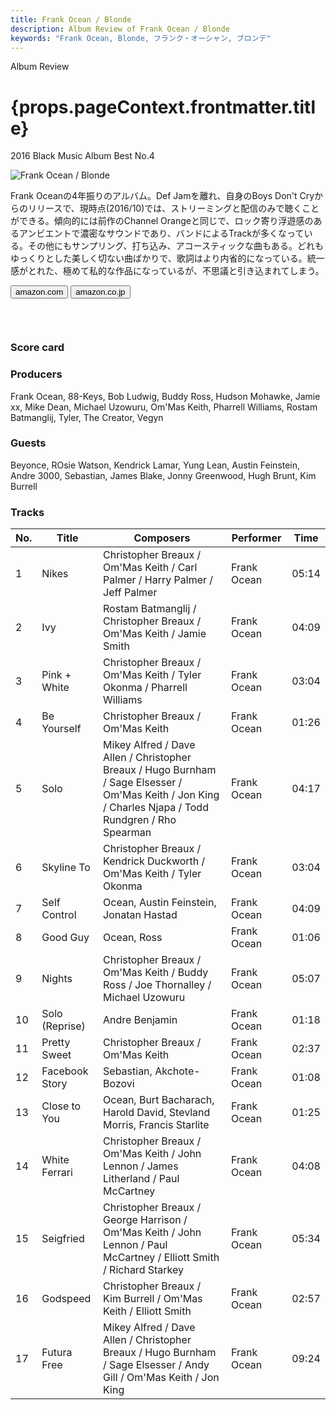 ```yaml
---
title: Frank Ocean / Blonde
description: Album Review of Frank Ocean / Blonde
keywords: "Frank Ocean, Blonde, フランク・オーシャン, ブロンデ"
---
```





<p className="largeP">Album Review</p>
<h1 className="h1--no--margin">{props.pageContext.frontmatter.title}</h1>
<p className="largeP">
  <Link to="/best50/2016/">2016 Black Music Album Best No.4</Link>
</p>

<Row  className="image-card-group">
	<Column colMd={3} colLg={4} noGutterMdLeft="">
       <ImageCard>

![Frank Ocean / Blonde](../../images/cd/frankocean3L.jpg)

</ImageCard>
	</Column>
	<Column colMd={4} colLg={8} noGutterMdLeft="">
	<p>
	Frank Oceanの4年振りのアルバム。Def Jamを離れ、自身のBoys Don't Cryからのリリースで、現時点(2016/10)では、ストリーミングと配信のみで聴くことができる。傾向的には前作のChannel Orangeと同じで、ロック寄り浮遊感のあるアンビエントで濃密なサウンドであり、バンドによるTrackが多くなっている。その他にもサンプリング、打ち込み、アコースティックな曲もある。どれもゆっくりとした美しく切ない曲ばかりで、歌詞はより内省的になっている。統一感がとれた、極めて私的な作品になっているが、不思議と引き込まれてしまう。
	</p>
	<div>
	  <Button className="button-right-mergin"  href="https://amzn.to/3blj3PJ" renderIcon={ArrowUpRight} size='sm' kind='primary'>
      amazon.com
    </Button>
    <Button className="button-right-mergin"  href="https://amzn.to/355i30T" renderIcon={ArrowUpRight} size='sm' kind='secondary'>
      amazon.co.jp
    </Button>
	</div>
	<a href="https://geo.music.apple.com/jp/album/blonde/1146195596?mt=1&app=music&ls=1&at=11lcug" style="display:inline-block;overflow:hidden;background:url(https://linkmaker.itunes.apple.com/ja-jp/lockup.svg?releaseDate=2016-08-20&kind=album&bubble=apple_music&style=mono-black) no-repeat;width:180px;height:45px;"></a>
	</Column>
</Row>
<Row >
	<Column colMd={4} colLg={4} noGutterMdLeft="">
<div>
  <h3>Score card</h3>
	<SliderJS1 value="5" />
  <SliderJS2 value="1" />
	<SliderJS3 value="2" />
  <SliderJS4 value="9" />
</div>
</Column>
<Column colMd={8} colLg={8} noGutterMdLeft="">
<div>
<h3>Producers</h3>
<p>
	Frank Ocean, 88-Keys, Bob Ludwig, Buddy Ross, Hudson Mohawke, Jamie xx, Mike Dean, Michael Uzowuru, Om'Mas Keith, Pharrell Williams, Rostam Batmanglij, Tyler, The Creator, Vegyn
</p>
<h3>Guests</h3>
<p>
	Beyonce, ROsie Watson, Kendrick Lamar, Yung Lean, Austin Feinstein, Andre 3000, Sebastian, James Blake, Jonny Greenwood, Hugh Brunt, Kim Burrell
</p>
</div>
</Column>
</Row>

<h3>Tracks</h3>

| No. | Title          | Composers                                                                                                                                              | Performer   | Time  |
| --- | -------------- | ------------------------------------------------------------------------------------------------------------------------------------------------------ | ----------- | ----- |
| 1   | Nikes          | Christopher Breaux / Om'Mas Keith / Carl Palmer / Harry Palmer / Jeff Palmer                                                                           | Frank Ocean | 05:14 |
| 2   | Ivy            | Rostam Batmanglij / Christopher Breaux / Om'Mas Keith / Jamie Smith                                                                                    | Frank Ocean | 04:09 |
| 3   | Pink + White   | Christopher Breaux / Om'Mas Keith / Tyler Okonma / Pharrell Williams                                                                                   | Frank Ocean | 03:04 |
| 4   | Be Yourself    | Christopher Breaux / Om'Mas Keith                                                                                                                      | Frank Ocean | 01:26 |
| 5   | Solo           | Mikey Alfred / Dave Allen / Christopher Breaux / Hugo Burnham / Sage Elsesser / Om'Mas Keith / Jon King / Charles Njapa / Todd Rundgren / Rho Spearman | Frank Ocean | 04:17 |
| 6   | Skyline To     | Christopher Breaux / Kendrick Duckworth / Om'Mas Keith / Tyler Okonma                                                                                  | Frank Ocean | 03:04 |
| 7   | Self Control   | Ocean, Austin Feinstein, Jonatan Hastad                                                                                                                | Frank Ocean | 04:09 |
| 8   | Good Guy       | Ocean, Ross                                                                                                                                            | Frank Ocean | 01:06 |
| 9   | Nights         | Christopher Breaux / Om'Mas Keith / Buddy Ross / Joe Thornalley / Michael Uzowuru                                                                      | Frank Ocean | 05:07 |
| 10  | Solo (Reprise) | Andre Benjamin                                                                                                                                         | Frank Ocean | 01:18 |
| 11  | Pretty Sweet   | Christopher Breaux / Om'Mas Keith                                                                                                                      | Frank Ocean | 02:37 |
| 12  | Facebook Story | Sebastian, Akchote-Bozovi                                                                                                                              | Frank Ocean | 01:08 |
| 13  | Close to You   | Ocean, Burt Bacharach, Harold David, Stevland Morris, Francis Starlite                                                                                 | Frank Ocean | 01:25 |
| 14  | White Ferrari  | Christopher Breaux / Om'Mas Keith / John Lennon / James Litherland / Paul McCartney                                                                    | Frank Ocean | 04:08 |
| 15  | Seigfried      | Christopher Breaux / George Harrison / Om'Mas Keith / John Lennon / Paul McCartney / Elliott Smith / Richard Starkey                                   | Frank Ocean | 05:34 |
| 16  | Godspeed       | Christopher Breaux / Kim Burrell / Om'Mas Keith / Elliott Smith                                                                                        | Frank Ocean | 02:57 |
| 17  | Futura Free    | Mikey Alfred / Dave Allen / Christopher Breaux / Hugo Burnham / Sage Elsesser / Andy Gill / Om'Mas Keith / Jon King                                    | Frank Ocean | 09:24 |
